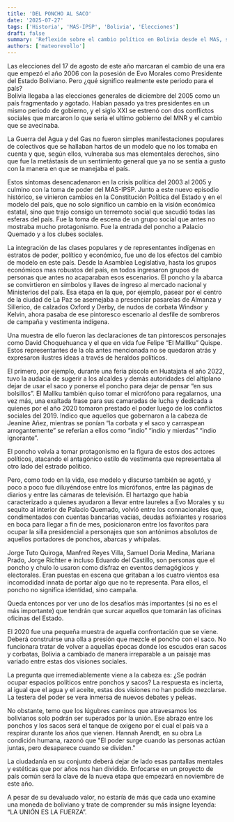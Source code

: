 ```yaml
---
title: 'DEL PONCHO AL SACO'
date: '2025-07-27'
tags: ['Historia', 'MAS-IPSP', 'Bolivia', 'Elecciones']
draft: false
summary: 'Reflexión sobre el cambio político en Bolivia desde el MAS, simbolizado en el poncho y el saco, y el reto de unir ambas visiones.'
authors: ['mateorevollo']
---
```


Las elecciones del 17 de agosto de este año marcaran el cambio de una era que empezó el año 2006 con la posesión de Evo Morales como Presidente del Estado Boliviano. Pero ¿qué significo realmente este periodo para el país?  
Bolivia llegaba a las elecciones generales de diciembre del 2005 como un país fragmentado y agotado. Habían pasado ya tres presidentes en un mismo periodo de gobierno, y el siglo XXI se estrenó con dos conflictos sociales que marcaron lo que seria el ultimo gobierno del MNR y el cambio que se avecinaba.

La Guerra del Agua y del Gas no fueron simples manifestaciones populares de colectivos que se hallaban hartos de un modelo que no los tomaba en cuenta y que, según ellos, vulneraba sus mas elementales derechos, sino que fue la metástasis de un sentimiento general que ya no se sentía a gusto con la manera en que se manejaba el país.

Estos síntomas desencadenaron en la crisis política del 2003 al 2005 y culmino con la toma de poder del MAS-IPSP. Junto a este nuevo episodio histórico, se vinieron cambios en la Constitución Política del Estado y en el modelo del país, que no solo significo un cambio en la visión económica estatal, sino que trajo consigo un terremoto social que sacudió todas las esferas del país. Fue la toma de escena de un grupo social que antes no mostraba mucho protagonismo. Fue la entrada del poncho a Palacio Quemado y a los clubes sociales.

La integración de las clases populares y de representantes indígenas en estratos de poder, político y económico, fue uno de los efectos del cambio de modelo en este país. Desde la Asamblea Legislativa, hasta los grupos económicos mas robustos del país, en todos ingresaron grupos de personas que antes no acaparaban esos escenarios. El poncho y la abarca se convirtieron en símbolos y llaves de ingreso al mercado nacional y Ministerios del país. Esa etapa en la que, por ejemplo, pasear por el centro de la ciudad de La Paz se asemejaba a presenciar pasarelas de Almanza y Sillerico, de calzados Oxford y Derby, de nudos de corbata Windsor y Kelvin, ahora pasaba de ese pintoresco escenario al desfile de sombreros de campaña y vestimenta indígena.

Una muestra de ello fueron las declaraciones de tan pintorescos personajes como David Choquehuanca y el que en vida fue Felipe “El Malllku” Quispe. Estos representantes de la ola antes mencionada no se quedaron atrás y expresaron ilustres ideas a través de heraldos políticos.

El primero, por ejemplo, durante una feria piscola en Huatajata el año 2022, tuvo la audacia de sugerir a los alcaldes y demás autoridades del altiplano dejar de usar el saco y ponerse el poncho para dejar de pensar “en sus bolsillos”. El Mallku también quiso tomar el micrófono para regalarnos, una vez más, una exaltada frase para sus camaradas de lucha y dedicada a quienes por el año 2020 tomaron prestado el poder luego de los conflictos sociales del 2019. Indico que aquellos que gobernaron a la cabeza de Jeanine Añez, mientras se ponían “la corbata y el saco y carraspean arrogantemente” se referían a ellos como “indio” “indio y mierdas” “indio ignorante”.

El poncho volvía a tomar protagonismo en la figura de estos dos actores políticos, atacando el antagónico estilo de vestimenta que representaba al otro lado del estrado político.

Pero, como todo en la vida, ese modelo y discurso también se agotó, y poco a poco fue diluyéndose entre los micrófonos, entre las páginas de diarios y entre las cámaras de televisión. El hartazgo que había caracterizado a quienes ayudaron a llevar entre laureles a Evo Morales y su sequito al interior de Palacio Quemado, volvió entre los connacionales que, condimentados con cuentas bancarias vacías, deudas asfixiantes y rosarios en boca para llegar a fin de mes, posicionaron entre los favoritos para ocupar la silla presidencial a personajes que son antónimos absolutos de aquellos portadores de ponchos, abarcas y whipalas.

Jorge Tuto Quiroga, Manfred Reyes Villa, Samuel Doria Medina, Mariana Prado, Jorge Richter e incluso Eduardo del Castillo, son personas que el poncho y chulo lo usaron como disfraz en eventos demagógicos y electorales. Eran puestas en escena que gritaban a los cuatro vientos esa incomodidad innata de portar algo que no te representa. Para ellos, el poncho no significa identidad, sino campaña.

Queda entonces por ver uno de los desafíos más importantes (si no es el más importante) que tendrán que surcar aquellos que tomarán las oficinas oficinas del Estado.

El 2020 fue una pequeña muestra de aquella confrontación que se viene. Deberá construirse una olla a presión que mezcle el poncho con el saco. No funcionara tratar de volver a aquellas épocas donde los escudos eran sacos y corbatas, Bolivia a cambiado de manera irreparable a un paisaje mas variado entre estas dos visiones sociales.

La pregunta que irremediablemente viene a la cabeza es: ¿Se podrán ocupar espacios políticos entre ponchos y sacos? La respuesta es incierta, al igual que el agua y el aceite, estas dos visiones no han podido mezclarse. La testera del poder se vera inmersa de nuevos debates y peleas.

No obstante, temo que los lúgubres caminos que atravesamos los bolivianos solo podrán ser superados por la unión. Ese abrazo entre los ponchos y los sacos será el tanque de oxigeno por el cual el país va a respirar durante los años que vienen. Hannah Arendt, en su obra La condición humana, razonó que "El poder surge cuando las personas actúan juntas, pero desaparece cuando se dividen."

La ciudadanía en su conjunto deberá dejar de lado esas pantallas mentales y estéticas que por años nos han dividido. Enfocarse en un proyecto de país común será la clave de la nueva etapa que empezará en noviembre de este año.

A pesar de su devaluado valor, no estaría de más que cada uno examine una moneda de boliviano y trate de comprender su más insigne leyenda: “LA UNIÓN ES LA FUERZA”.
